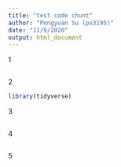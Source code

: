 ```yaml
---
title: "test code chunt"
author: "Pengyuan Su (ps3195)"
date: "11/9/2020"
output: html_document
---
```

1
```r

```


2
```r
library(tidyverse)
```

3
```r

```

4
```r

```

5
```r

```

